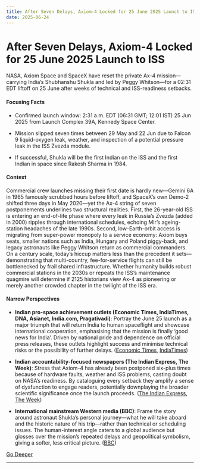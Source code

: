 ```yaml
---
title: After Seven Delays, Axiom-4 Locked for 25 June 2025 Launch to ISS
date: 2025-06-24
---
```


# After Seven Delays, Axiom-4 Locked for 25 June 2025 Launch to ISS

NASA, Axiom Space and SpaceX have reset the private Ax-4 mission—carrying India’s Shubhanshu Shukla and led by Peggy Whitson—for a 02:31 EDT liftoff on 25 June after weeks of technical and ISS-readiness setbacks.

#### Focusing Facts

- Confirmed launch window: 2:31 a.m. EDT (06:31 GMT; 12:01 IST) 25 Jun 2025 from Launch Complex 39A, Kennedy Space Center.

- Mission slipped seven times between 29 May and 22 Jun due to Falcon 9 liquid-oxygen leak, weather, and inspection of a potential pressure leak in the ISS Zvezda module.

- If successful, Shukla will be the first Indian on the ISS and the first Indian in space since Rakesh Sharma in 1984.

#### Context

Commercial crew launches missing their first date is hardly new—Gemini 6A in 1965 famously scrubbed hours before liftoff, and SpaceX’s own Demo-2 shifted three days in May 2020—yet the Ax-4 string of seven postponements underlines two structural realities. First, the 26-year-old ISS is entering an end-of-life phase where every leak in Russia’s Zvezda (added in 2000) ripples through international schedules, echoing Mir’s ageing-station headaches of the late 1990s. Second, low-Earth-orbit access is migrating from super-power monopoly to a service economy: Axiom buys seats, smaller nations such as India, Hungary and Poland piggy-back, and legacy astronauts like Peggy Whitson return as commercial commanders. On a century scale, today’s hiccup matters less than the precedent it sets—demonstrating that multi-country, fee-for-service flights can still be bottlenecked by frail shared infrastructure. Whether humanity builds robust commercial stations in the 2030s or repeats the ISS’s maintenance quagmire will determine if 2125 historians view Ax-4 as pioneering or merely another crowded chapter in the twilight of the ISS era.

#### Narrow Perspectives

- **Indian pro-space achievement outlets (Economic Times, IndiaTimes, DNA, Asianet, India.com, Pragativadi)**: Portray the June 25 launch as a major triumph that will return India to human spaceflight and showcase international cooperation, emphasising that the mission is finally ‘good news for India’. Driven by national pride and dependence on official press releases, these outlets highlight success and minimise technical risks or the possibility of further delays. ([Economic Times](https://economictimes.indiatimes.com/news/science/indias-shubhanshu-shuklas-axiom-4-mission-now-targeting-june-25-launch/articleshow/122036821.cms), [IndiaTimes](https://www.indiatimes.com/trending/after-six-delays-axiom-4-mission-carrying-indias-shubhanshu-shukla-cleared-for-launch-check-date-time-and-other-details-661837.html))

- **Indian accountability-focused newspapers (The Indian Express, The Week)**: Stress that Axiom-4 has already been postponed six-plus times because of hardware faults, weather and ISS problems, casting doubt on NASA’s readiness. By cataloguing every setback they amplify a sense of dysfunction to engage readers, potentially downplaying the broader scientific significance once the launch proceeds. ([The Indian Express](https://indianexpress.com/article/technology/science/why-axiom-4-mission-delayed-timeline-new-date-10083360/), [The Week](https://www.theweek.in/news/sci-tech/2025/06/20/nasa-defers-axiom-4-mission-s-launch-for-sixth-time-no-new-date-yet.html))

- **International mainstream Western media (BBC)**: Frame the story around astronaut Shukla’s personal journey—what he will take aboard and the historic nature of his trip—rather than technical or scheduling issues. The human-interest angle caters to a global audience but glosses over the mission’s repeated delays and geopolitical symbolism, giving a softer, less critical picture. ([BBC](https://www.bbc.com/news/articles/cvgdxxrnyr0o))


[Go Deeper](https://www.perplexity.ai/search?q=After+Seven+Delays%2C+Axiom-4+Locked+for+25+June+2025+Launch+to+ISS)

---

<a id='rubin-observatorys-3200-megapixel-camera-delivers-first-light-images-green-lighting-the-lsst'></a>
